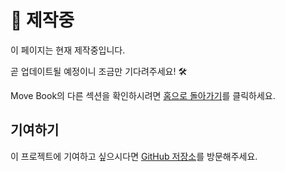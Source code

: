 # 🚧 제작중

이 페이지는 현재 제작중입니다.

곧 업데이트될 예정이니 조금만 기다려주세요! 🛠️

Move Book의 다른 섹션을 확인하시려면 [홈으로 돌아가기](/)를 클릭하세요.

## 기여하기

이 프로젝트에 기여하고 싶으시다면 [GitHub 저장소](https://github.com/tyrannojung/sui-move-docs-kr)를 방문해주세요.